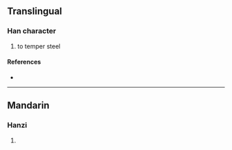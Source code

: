 {{character info/new}}
==Translingual==

===Han character===
{{Han char|rn=86|rad=火|as=08|sn=12|four=|canj=FBTU|ids=⿰火岡}}

# to temper steel

====References====
* {{Han ref|kx=0675.110|dkj=19148|hdz=32209.100|uh=7135|ud=28981}}

----

==Mandarin==

===Hanzi===
{{cmn-hanzi|pin=[[gàng]] ([[gang4]])|wg=kang<sup>4</sup>}}

# {{rfdef|cmn|sort=火08}}